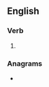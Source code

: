 ==English==

===Verb===
{{head|en|verb form}}

# {{en-third-person singular of|reinflate}}

===Anagrams===
* {{anagrams|en|a=aeefilnrst|interleafs}}